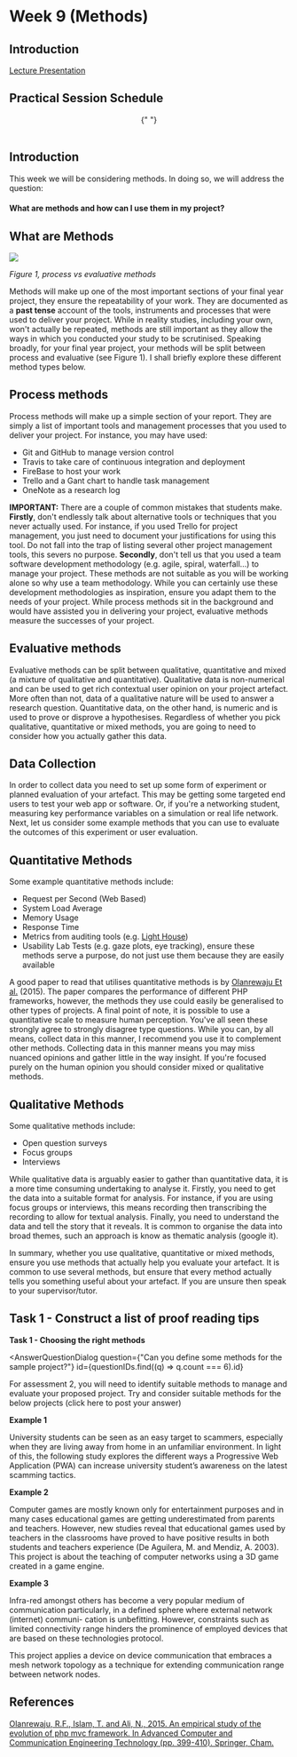 

# Week 9 (Methods)

## Introduction

<a href="https://firebasestorage.googleapis.com/v0/b/computing-notes/o/presentations%2Fweek-9.pptx?alt=media&token=5e098836-c73e-4efc-80be-44a18494c01a">


Lecture Presentation

</a>


## Practical Session Schedule

<center>
  <SessionSchedule
    sc={[
      { time: "0 - 10", activity: "Students: Arrive" },
      { time: "10 - 20", activity: "Tutor: Recaps the notes" },
      {
        time: "20 - 50",
        activity: "Students: Complete Task 1",
      },
      {
        time: "50 - 60",
        activity: "Tutor: Summarises Task 1 outcomes",
      },
    ]}
  />{" "}
</center>
<br />

## Introduction

This week we will be considering methods. In doing so, we will address the question:

#### What are methods and how can I use them in my project?

## What are Methods

![](https://firebasestorage.googleapis.com/v0/b/computing-notes/o/images%2Fdifferent_methods.6ac34a98.png?alt=media&token=eda8557a-94f8-4071-ad51-6425c911a676)

<em>Figure 1, process vs evaluative methods </em>

Methods will make up one of the most important sections of your final year project, they ensure the repeatability of your work. They are documented as a **past tense** account of the tools, instruments and processes that were used to deliver your project. While in reality studies, including your own, won't actually be repeated, methods are still important as they allow the ways in which you conducted your study to be scrutinised. Speaking broadly, for your final year project, your methods will be split between process and evaluative (see Figure 1). I shall briefly explore these different method types below.

## Process methods

Process methods will make up a simple section of your report. They are simply a list of important tools and management processes that you used to deliver your project. For instance, you may have used:

- Git and GitHub to manage version control
- Travis to take care of continuous integration and deployment
- FireBase to host your work
- Trello and a Gant chart to handle task management
- OneNote as a research log

**IMPORTANT:** There are a couple of common mistakes that students make. **Firstly**, don't endlessly talk about alternative tools or techniques that you never actually used. For instance, if you used Trello for project management, you just need to document your justifications for using this tool. Do not fall into the trap of listing several other project management tools, this severs no purpose. **Secondly**, don't tell us that you used a team software development methodology (e.g. agile, spiral, waterfall...) to manage your project. These methods are not suitable as you will be working alone so why use a team methodology. While you can certainly use these development methodologies as inspiration, ensure you adapt them to the needs of your project. While process methods sit in the background and would have assisted you in delivering your project, evaluative methods measure the successes of your project.

## Evaluative methods

Evaluative methods can be split between qualitative, quantitative and mixed (a mixture of qualitative and quantitative). Qualitative data is non-numerical and can be used to get rich contextual user opinion on your project artefact. More often than not, data of a qualitative nature will be used to answer a research question. Quantitative data, on the other hand, is numeric and is used to prove or disprove a hypothesises. Regardless of whether you pick qualitative, quantitative or mixed methods, you are going to need to consider how you actually gather this data.

## Data Collection

In order to collect data you need to set up some form of experiment or planned evaluation of your artefact. This may be getting some targeted end users to test your web app or software. Or, if you're a networking student, measuring key performance variables on a simulation or real life network. Next, let us consider some example methods that you can use to evaluate the outcomes of this experiment or user evaluation.

## Quantitative Methods

Some example quantitative methods include:

- Request per Second (Web Based)
- System Load Average
- Memory Usage
- Response Time
- Metrics from auditing tools (e.g. [Light House](https://developers.google.com/web/ilt/pwa/lab-auditing-with-lighthouse))
- Usability Lab Tests (e.g. gaze plots, eye tracking), ensure these methods serve a purpose, do not just use them because they are easily available

A good paper to read that utilises quantitative methods is by [Olanrewaju Et al.](https://www.researchgate.net/publication/312737643_An_Empirical_Study_of_the_Evolution_of_PHP_MVC_Framework) (2015). The paper compares the performance of different PHP frameworks, however, the methods they use could easily be generalised to other types of projects. A final point of note, it is possible to use a quantitative scale to measure human perception. You've all seen these strongly agree to strongly disagree type questions. While you can, by all means, collect data in this manner, I recommend you use it to complement other methods. Collecting data in this manner means you may miss nuanced opinions and gather little in the way insight. If you're focused purely on the human opinion you should consider mixed or qualitative methods.

## Qualitative Methods

Some qualitative methods include:

- Open question surveys
- Focus groups
- Interviews

While qualitative data is arguably easier to gather than quantitative data, it is a more time consuming undertaking to analyse it. Firstly, you need to get the data into a suitable format for analysis. For instance, if you are using focus groups or interviews, this means recording then transcribing the recording to allow for textual analysis. Finally, you need to understand the data and tell the story that it reveals. It is common to organise the data into broad themes, such an approach is know as thematic analysis (google it).

In summary, whether you use qualitative, quantitative or mixed methods, ensure you use methods that actually help you evaluate your artefact. It is common to use several methods, but ensure that every method actually tells you something useful about your artefact. If you are unsure then speak to your supervisor/tutor.

## Task 1 - Construct a list of proof reading tips

<MuiAlert severity="success">
  <AlertTitle>
    <strong> Task 1  - Choosing the right methods </strong>
  </AlertTitle>


<AnswerQuestionDialog
  question={"Can you define some methods for the sample project?"}
  id={questionIDs.find((q) => q.count === 6).id}
>
 For assessment 2, you will need to identify suitable methods to manage and evaluate your proposed project. Try and consider suitable methods for the below projects (click here to post your answer)


</AnswerQuestionDialog>


**Example 1**

University students can be seen as an easy target to scammers, especially when they are living away from home in an unfamiliar environment. In light of this, the following study explores the different ways a Progressive Web Application (PWA) can increase university student’s awareness on the latest scamming tactics.

**Example 2**

Computer games are mostly known only for entertainment purposes and in many cases educational games are getting underestimated from parents and teachers. However, new studies reveal that educational games used by teachers in the classrooms have proved to have positive results in both students and teachers experience (De Aguilera, M. and Mendiz, A. 2003). This project is about the teaching of computer networks using a 3D game created in a game engine.

**Example 3**

Infra-red amongst others has become a very popular medium of communication particularly, in a defined sphere where external network (internet) communi- cation is unbefitting. However, constraints such as limited connectivity range hinders the prominence of employed devices that are based on these technologies protocol.

This project applies a device on device communication that embraces a mesh network topology as a technique for extending communication range between network nodes.

</MuiAlert>


## References

[Olanrewaju, R.F., Islam, T. and Ali, N., 2015. An empirical study of the evolution of php mvc framework. In Advanced Computer and Communication Engineering Technology (pp. 399-410). Springer, Cham.](https://www.researchgate.net/publication/312737643_An_Empirical_Study_of_the_Evolution_of_PHP_MVC_Framework)
